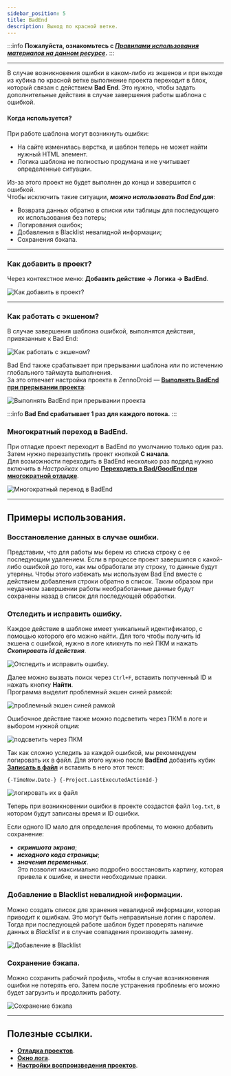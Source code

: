 ```yaml
---
sidebar_position: 5
title: BadEnd 
description: Выход по красной ветке.
---  
```

:::info **Пожалуйста, ознакомьтесь с [*Правилами использования материалов на данном ресурсе*](../../Disclaimer).**
:::  
_______________________________________________  
В случае возникновения ошибки в каком-либо из экшенов и при выходе из кубика по красной ветке выполнение проекта переходит в блок, который связан с действием **Bad End**. Это нужно, чтобы задать дополнительные действия в случае завершения работы шаблона с ошибкой.   

#### Когда используется?  
При работе шаблона могут возникнуть ошибки:  
- На сайте изменилась верстка, и шаблон теперь не может найти нужный HTML элемент.  
- Логика шаблона не полностью продумана и не учитывает определенные ситуации.  

Из-за этого проект не будет выполнен до конца и завершится с ошибкой.  
Чтобы исключить такие ситуации, ***можно использовать Bad End для***:  

- Возврата данных обратно в списки или таблицы для последующего их использования без потерь;  
- Логирования ошибок;  
- Добавления в Blacklist невалидной информации;  
- Сохранения бэкапа.  
_______________________________________________ 
### Как добавить в проект?  
Через контекстное меню: **Добавить действие → Логика → BadEnd**.  

![Как добавить в проект?](./assets/BadEnd/BadEnd_pic1.png)  
_______________________________________________ 
### Как работать с экшеном?  
В случае завершения шаблона ошибкой, выполнятся действия, привязанные к Bad End:  

![Как работать с экшеном?](./assets/BadEnd/BadEnd_pic2.png)  

Bad End также срабатывает при прерывании шаблона или по истечению глобального таймаута выполнения.  
За это отвечает настройка проекта в ZennoDroid — [**Выполнять BadEnd при прерывании проекта**](../../Execution/Stopping):  

![Выполнять BadEnd при прерывании проекта](./assets/BadEnd/BadEnd_pic3.png) 

:::info **Bad End срабатывает 1 раз для каждого потока.**
:::  

### Многократный переход в BadEnd.  
При отладке проект переходит в BadEnd по умолчанию только один раз. Затем нужно перезапустить проект кнопкой **С начала**.  
Для возможности переходить в BadEnd несколько раз подряд нужно включить в *Настройках* опцию [**Переходить в Bad/GoodEnd при многократной отладке**](../../Settings/Debugging).  

![Многократный переход в BadEnd](./assets/BadEnd/BadEnd_pic4.png) 
_______________________________________________ 
## Примеры использования.  
### Восстановление данных в случае ошибки.  
Представим, что для работы мы берем из списка строку с ее последующим удалением. Если в процессе проект завершился с какой-либо ошибкой до того, как мы обработали эту строку, то данные будут утеряны. Чтобы этого избежать мы используем Bad End вместе с действием добавления строки обратно в список. Таким образом при неудачном завершении работы необработанные данные будут сохранены назад в список для последующей обработки.  

### Отследить и исправить ошибку.  
Каждое действие в шаблоне имеет уникальный идентификатор, с помощью которого его можно найти. Для того чтобы получить id экшена с ошибкой, нужно в логе кликнуть по ней ПКМ и нажать ***Скопировать id действия***.  

![Отследить и исправить ошибку.](./assets/BadEnd/BadEnd_pic5.png)  

Далее можно вызвать поиск через `Ctrl+F`, вставить полученный ID и нажать кнопку **Найти**.  
Программа выделит проблемный экшен синей рамкой:  

![проблемный экшен синей рамкой](./assets/BadEnd/BadEnd_pic6.png) 

Ошибочное действие также можно подсветить через ПКМ в логе и выбором нужной опции:  

![подсветить через ПКМ](./assets/BadEnd/BadEnd_pic7.png)  

Так как сложно уследить за каждой ошибкой, мы рекомендуем логировать их в файл. Для этого нужно после **BadEnd** добавить кубик [**Записать в файл**](../../Android/ProLite/Files) и вставить в него этот текст:  
```  
{-TimeNow.Date-} {-Project.LastExecutedActionId-}  
```   

![логировать их в файл](./assets/BadEnd/BadEnd_pic8.png)  

Теперь при возникновении ошибки в проекте создастся файл `log.txt`, в котором будут записаны время и ID ошибки.  

Если одного ID мало для определения проблемы, то можно добавить сохранение:  
- ***скриншота экрана***;  
- ***исходного кода страницы***;  
- ***значения переменных***.  
Это позволит максимально подробно восстановить картину, которая привела к ошибке, и внести необходимые правки.  

### Добавление в Blacklist невалидной информации.  
Можно создать список для хранения невалидной информации, которая приводит к ошибкам. Это могут быть неправильные логин с паролем. Тогда при последующей работе шаблон будет проверять наличие данных в *Blacklist* и в случае совпадения производить замену.  

![Добавление в Blacklist](./assets/BadEnd/BadEnd_pic9.png) 

### Сохранение бэкапа.  
Можно сохранить рабочий профиль, чтобы в случае возникновения ошибки не потерять его. Затем после устранения проблемы его можно будет загрузить и продолжить работу.  

![Сохранение бэкапа](./assets/BadEnd/BadEnd_pic10.png)
_______________________________________________
## Полезные ссылки.  
- [**Отладка проектов**](../../pm/Debugging).
- [**Окно лога**](../../pm/Interface/Log_window).  
- [**Настройки воспроизведения проектов**](../../Settings/Debugging). 